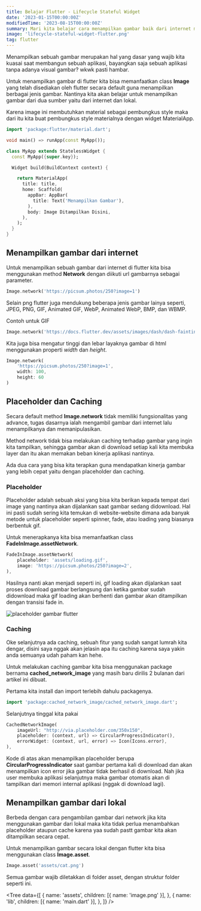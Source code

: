 ```yaml
---
title: Belajar Flutter - Lifecycle Stateful Widget
date: '2023-01-15T00:00:00Z'
modifiedTime: '2023-08-15T00:00:00Z'
summary: Mari kita belajar cara menampilkan gambar baik dari internet maupun lokal sekaligus melakukan caching terhadap gambarnya.
image: 'lifecycle-stateful-widget-flutter.png'
tag: flutter
---
```


Menampilkan sebuah gambar merupakan hal yang dasar yang wajib kita kuasai saat membangun sebuah aplikasi, bayangkan saja sebuah aplikasi tanpa adanya visual gambar? wkwk pasti hambar. 

Untuk menampilkan gambar di flutter kita bisa memanfaatkan class **Image** yang telah disediakan oleh flutter secara default guna menampilkan berbagai jenis gambar. Nantinya kita akan belajar untuk menampilkan gambar dari dua sumber yaitu dari internet dan lokal.

Karena image ini membutuhkan material sebagai pembungkus style maka dari itu kita buat pembungkus style materialnya dengan widget MaterialApp.

```dart showLineNumbers
import 'package:flutter/material.dart';

void main() => runApp(const MyApp());

class MyApp extends StatelessWidget {
  const MyApp({super.key});

  Widget build(BuildContext context) {

    return MaterialApp(
      title: title,
      home: Scaffold(
        appBar: AppBar(
          title: Text('Menampilkan Gambar'),
        ),
        body: Image Ditampilkan Disini,
      ),
    );
  }
}
```

## Menampilkan gambar dari internet

Untuk menampilkan sebuah gambar dari internet di flutter kita bisa menggunakan method **Network** dengan diikuti url gambarnya sebagai parameter.

```dart showLineNumbers
Image.network('https://picsum.photos/250?image=1')
```

Selain png flutter juga mendukung beberapa jenis gambar lainya seperti, JPEG, PNG, GIF, Animated GIF, WebP, Animated WebP, BMP, dan WBMP.

Contoh untuk GIF

```dart showLineNumbers
Image.network('https://docs.flutter.dev/assets/images/dash/dash-fainting.gif');
```

Kita juga bisa mengatur tinggi dan lebar layaknya gambar di html menggunakan properti *width* dan *height*.

```dart showLineNumbers
Image.network(
    'https://picsum.photos/250?image=1',
    width: 100,
    height: 60
)
```

## Placeholder dan Caching

Secara default method **Image.network** tidak memiliki fungsionalitas yang advance, tugas dasarnya ialah mengambil gambar dari internet lalu menampilkanya dan memanipulasikan.

Method network tidak bisa melakukan caching terhadap gambar yang ingin kita tampilkan, sehingga gambar akan di download setiap kali kita membuka layer dan itu akan memakan beban kinerja aplikasi nantinya.

Ada dua cara yang bisa kita terapkan guna mendapatkan kinerja gambar yang lebih cepat yaitu dengan placeholder dan caching.

### Placeholder

Placeholder adalah sebuah aksi yang bisa kita berikan kepada tempat dari image yang nantinya akan dijalankan saat gambar sedang didownload. Hal ini pasti sudah sering kita temukan di website-website dimana ada banyak metode untuk placeholder seperti spinner, fade, atau loading yang biasanya berbentuk gif.

Untuk menerapkanya kita bisa memanfaatkan class **FadeInImage.assetNetwork**.

```dart showLineNumbers
FadeInImage.assetNetwork(
    placeholder: 'assets/loading.gif',
    image: 'https://picsum.photos/250?image=2',
),
```

Hasilnya nanti akan menjadi seperti ini, gif loading akan dijalankan saat proses download gambar berlangsung dan ketika gambar sudah didownload maka gif loading akan berhenti dan gambar akan ditampilkan dengan transisi fade in.

![placeholder gambar flutter](https://ik.imagekit.io/uvma3bkbp/fading-in-asset-demo_2dbljxltJ.gif?ik-sdk-version=javascript-1.4.3&updatedAt=1673667036915 'placeholder gambar flutter')

### Caching

Oke selanjutnya ada caching, sebuah fitur yang sudah sangat lumrah kita dengar, disini saya nggak akan jelasin apa itu caching karena saya yakin anda semuanya udah paham kan hehe.

Untuk melakukan caching gambar kita bisa menggunakan package bernama **cached_network_image** yang masih baru dirilis 2 bulanan dari artikel ini dibuat.

Pertama kita install dan import terlebih dahulu packagenya.

```dart
import 'package:cached_network_image/cached_network_image.dart';
```

Selanjutnya tinggal kita pakai

```dart showLineNumbers
CachedNetworkImage(
    imageUrl: "http://via.placeholder.com/350x150",
    placeholder: (context, url) => CircularProgressIndicator(),
    errorWidget: (context, url, error) => Icon(Icons.error),
),
```

Kode di atas akan menampilkan placeholder berupa **CircularProgressIndicator** saat gambar pertama kali di download dan akan menampilkan icon error jika gambar tidak berhasil di download. Nah jika user membuka aplikasi selanjutnya maka gambar otomatis akan di tampilkan dari memori internal aplikasi (nggak di download lagi).

## Menampilkan gambar dari lokal

Berbeda dengan cara pengambilan gambar dari network jika kita menggunakan gambar dari lokal maka kita tidak perlua menambahkan placeholder ataupun cache karena yaa sudah pastt gambar kita akan ditampilkan secara cepat.

Untuk menampilkan gambar secara lokal dengan flutter kita bisa menggunakan class **Image.asset**.

```dart 
Image.asset('assets/cat.png')
```

Semua gambar wajib diletakkan di folder asset, dengan struktur folder seperti ini.

<Tree
  data={[
    {
      name: 'assets',
      children: [{ name: 'image.png' }],
    },
    {
      name: 'lib',
      children: [{ name: 'main.dart' }],
    },
  ]}
/>
